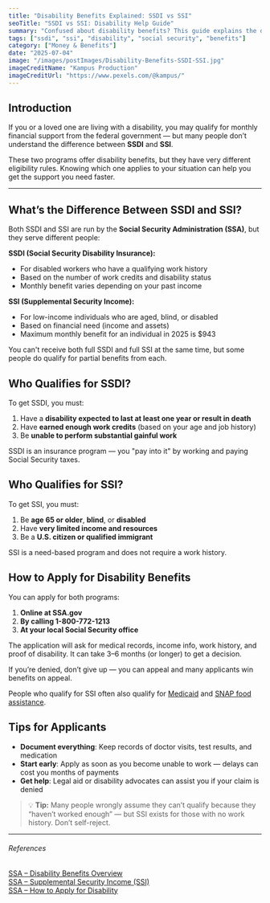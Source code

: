 ```yaml
---
title: "Disability Benefits Explained: SSDI vs SSI"
seoTitle: "SSDI vs SSI: Disability Help Guide"
summary: "Confused about disability benefits? This guide explains the difference between Social Security Disability Insurance (SSDI) and Supplemental Security Income (SSI), who qualifies, and how to apply."
tags: ["ssdi", "ssi", "disability", "social security", "benefits"]
category: ["Money & Benefits"]
date: "2025-07-04"
image: "/images/postImages/Disability-Benefits-SSDI-SSI.jpg"
imageCreditName: "Kampus Production"
imageCreditUrl: "https://www.pexels.com/@kampus/"
---
```


## Introduction

If you or a loved one are living with a disability, you may qualify for monthly financial support from the federal government — but many people don’t understand the difference between **SSDI** and **SSI**.

These two programs offer disability benefits, but they have very different eligibility rules. Knowing which one applies to your situation can help you get the support you need faster.

<BenefitsCtaBanner />

***

## What’s the Difference Between SSDI and SSI?

Both SSDI and SSI are run by the **Social Security Administration (SSA)**, but they serve different people:

**SSDI (Social Security Disability Insurance):**
- For disabled workers who have a qualifying work history
- Based on the number of work credits and disability status
- Monthly benefit varies depending on your past income

**SSI (Supplemental Security Income):**
- For low-income individuals who are aged, blind, or disabled
- Based on financial need (income and assets)
- Maximum monthly benefit for an individual in 2025 is $943

You can't receive both full SSDI and full SSI at the same time, but some people do qualify for partial benefits from each.

## Who Qualifies for SSDI?

To get SSDI, you must:

1. Have a **disability expected to last at least one year or result in death**
2. Have **earned enough work credits** (based on your age and job history)
3. Be **unable to perform substantial gainful work**

SSDI is an insurance program — you "pay into it" by working and paying Social Security taxes.

## Who Qualifies for SSI?

To get SSI, you must:

1. Be **age 65 or older**, **blind**, or **disabled**
2. Have **very limited income and resources**
3. Be a **U.S. citizen or qualified immigrant**

SSI is a need-based program and does not require a work history.

## How to Apply for Disability Benefits

You can apply for both programs:

1. **Online at SSA.gov**
2. **By calling 1-800-772-1213**
3. **At your local Social Security office**

The application will ask for medical records, income info, work history, and proof of disability. It can take 3–6 months (or longer) to get a decision.

If you’re denied, don’t give up — you can appeal and many applicants win benefits on appeal.

People who qualify for SSI often also qualify for [Medicaid](https://www.medicaid.gov/) and [SNAP food assistance](./wic-vs-snap-what-s-the-difference-and-can-you-get-both).

## Tips for Applicants

- **Document everything**: Keep records of doctor visits, test results, and medication
- **Start early**: Apply as soon as you become unable to work — delays can cost you months of payments
- **Get help**: Legal aid or disability advocates can assist you if your claim is denied

> 💡 **Tip:** Many people wrongly assume they can’t qualify because they “haven’t worked enough” — but SSI exists for those with no work history. Don’t self-reject.

***

###### References

<div className="references">
<a href="https://www.ssa.gov/disability/" target="_blank" rel="noopener noreferrer">SSA – Disability Benefits Overview</a><br />
<a href="https://www.ssa.gov/ssi/" target="_blank" rel="noopener noreferrer">SSA – Supplemental Security Income (SSI)</a><br />
<a href="https://www.ssa.gov/applyfordisability/" target="_blank" rel="noopener noreferrer">SSA – How to Apply for Disability</a>
</div>
